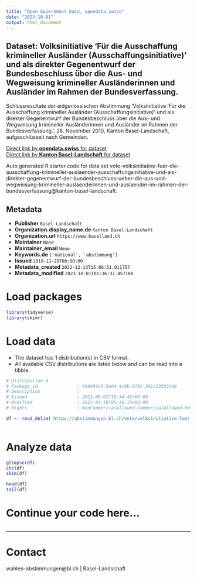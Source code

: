 ```yaml
---
title: "Open Government Data, opendata.swiss"
date: "2023-10-01"
output: html_document
---
```


## Dataset: Volksinitiative 'Für die Ausschaffung krimineller Ausländer (Ausschaffungsinitiative)' und als direkter Gegenentwurf der Bundesbeschluss über die Aus- und Wegweisung krimineller Ausländerinnen und Ausländer im Rahmen der Bundesverfassung.

Schlussresultate der eidgenössischen Abstimmung 'Volksinitiative 'Für die Ausschaffung krimineller Ausländer (Ausschaffungsinitiative)' und als direkter Gegenentwurf der Bundesbeschluss über die Aus- und Wegweisung krimineller Ausländerinnen und Ausländer im Rahmen der Bundesverfassung.', 28. November 2010, Kanton Basel-Landschaft, aufgeschlüsselt nach Gemeinden.

[Direct link by **opendata.swiss** for dataset](https://opendata.swiss/de/dataset/volksinitiative-fur-die-ausschaffung-krimineller-auslander-ausschaffungsinitiative-und-als-dire)<br>
[Direct link by **Kanton Basel-Landschaft** for dataset](https://abstimmungen.bl.ch/vote/volksinitiative-fuer-die-ausschaffung-krimineller-auslaender-ausschaffungsinitiative-und-als-direkter-gegenentwurf-der-bundesbeschluss-ueber-die-aus-und-wegweisung-krimineller-auslaenderinnen-und-auslaender-im-rahmen-der-bundesverfassung/data)

Auto generated R starter code for data set vote-volksinitiative-fuer-die-ausschaffung-krimineller-auslaender-ausschaffungsinitiative-und-als-direkter-gegenentwurf-der-bundesbeschluss-ueber-die-aus-und-wegweisung-krimineller-auslaenderinnen-und-auslaender-im-rahmen-der-bundesverfassung@kanton-basel-landschaft.

## Metadata

- **Publisher** `Basel-Landschaft`
- **Organization.display_name.de** `Kanton Basel-Landschaft`
- **Organization.url** `https://www.baselland.ch`
- **Maintainer** `None`
- **Maintainer_email** `None`
- **Keywords.de** `['national', 'abstimmung']`
- **Issued** `2010-11-28T00:00:00`
- **Metadata_created** `2022-12-13T15:06:51.011757`
- **Metadata_modified** `2023-10-01T01:36:37.457108`


# Load packages

```r

library(tidyverse)
library(skimr)

```

# Load data

-   The dataset has 1 distribution(s) in CSV format.
-   All available CSV distributions are listed below and can be read into a tibble.

```r

# Distribution 0
# Package_id               : 966498c5-5e04-4c0b-9761-201c13503c9b
# Description              : 
# Issued                   : 2021-09-01T18:34:42+00:00
# Modified                 : 2022-01-19T06:36:15+00:00
# Rights                   : NonCommercialAllowed-CommercialAllowed-ReferenceRequired

df <- read_delim('https://abstimmungen.bl.ch/vote/volksinitiative-fuer-die-ausschaffung-krimineller-auslaender-ausschaffungsinitiative-und-als-direkter-gegenentwurf-der-bundesbeschluss-ueber-die-aus-und-wegweisung-krimineller-auslaenderinnen-und-auslaender-im-rahmen-der-bundesverfassung/data-csv')



```

# Analyze data

```r

glimpse(df)
str(df)
skim(df)

head(df)
tail(df)

```

# Continue your code here...

```r

```

------------------------------------------------------------------------

# Contact

wahlen-abstimmungen@bl.ch | Basel-Landschaft
